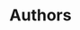 ---
title: "Authors"
description: "Learn about the authors behind the Hustle Hare."
keywords: ""
blocks:
  - name: "HEADER"
    title: "List of Authors"
    description: "List of authors of the Hustle Hare."
  - name: "ATTENTION"
    description: "These names and images are not real. The images are from Unsplash, used in this project to show how to add authors to articles."
---